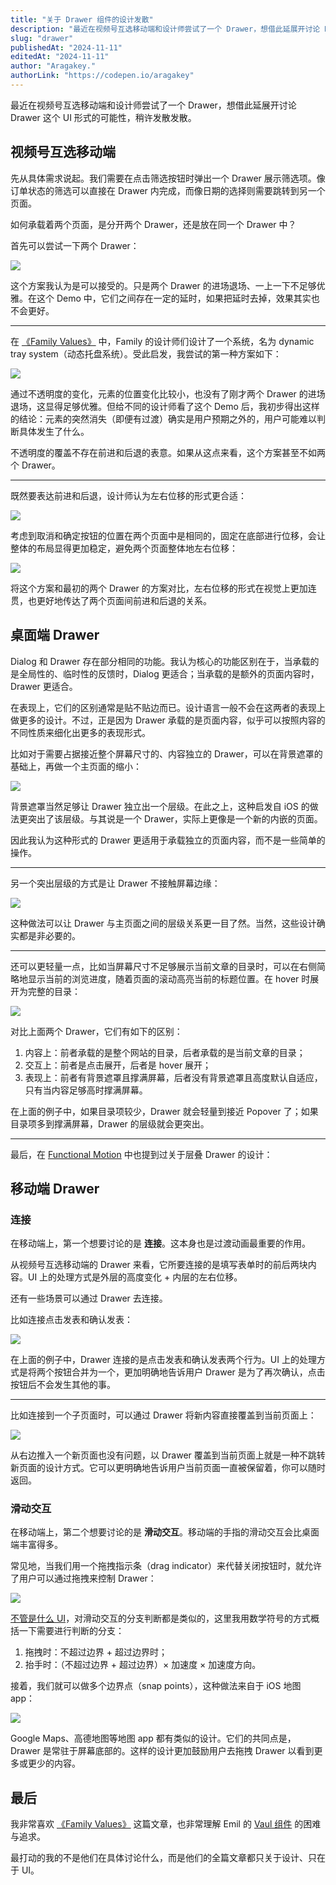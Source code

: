 ```yaml
---
title: "关于 Drawer 组件的设计发散"
description: "最近在视频号互选移动端和设计师尝试了一个 Drawer，想借此延展开讨论 Drawer 这个 UI 形式的可能性，稍许发散发散。"
slug: "drawer"
publishedAt: "2024-11-11"
editedAt: "2024-11-11"
author: "Aragakey."
authorLink: "https://codepen.io/aragakey"
---
```



<DrawerExample11 />

最近在视频号互选移动端和设计师尝试了一个 Drawer，想借此延展开讨论 Drawer 这个 UI 形式的可能性，稍许发散发散。

## 视频号互选移动端

先从具体需求说起。我们需要在点击筛选按钮时弹出一个 Drawer 展示筛选项。像订单状态的筛选可以直接在 Drawer 内完成，而像日期的选择则需要跳转到另一个页面。

如何承载着两个页面，是分开两个 Drawer，还是放在同一个 Drawer 中？

首先可以尝试一下两个 Drawer：

<img
  className="block max-w-[320px] mx-auto my-8 w-full overflow-hidden rounded-xl"
  src="https://wxa.wxs.qq.com/wxad-design/yijie/drawer-two.gif"
/>

这个方案我认为是可以接受的。只是两个 Drawer 的进场退场、一上一下不足够优雅。在这个 Demo 中，它们之间存在一定的延时，如果把延时去掉，效果其实也不会更好。

---

在 [《Family Values》](https://benji.org/family-values) 中，Family 的设计师们设计了一个系统，名为 dynamic tray system（动态托盘系统）。受此启发，我尝试的第一种方案如下：

<img
  className="block max-w-[320px] mx-auto my-8 w-full overflow-hidden rounded-xl"
  src="https://wxa.wxs.qq.com/wxad-design/yijie/drawer-opacity.gif"
/>

通过不透明度的变化，元素的位置变化比较小，也没有了刚才两个 Drawer 的进场退场，这显得足够优雅。但给不同的设计师看了这个 Demo 后，我初步得出这样的结论：元素的突然消失（即便有过渡）确实是用户预期之外的，用户可能难以判断具体发生了什么。

不透明度的覆盖不存在前进和后退的表意。如果从这点来看，这个方案甚至不如两个 Drawer。

---

既然要表达前进和后退，设计师认为左右位移的形式更合适：

<img
  className="block max-w-[320px] mx-auto my-8 w-full overflow-hidden rounded-xl"
  src="https://wxa.wxs.qq.com/wxad-design/yijie/drawer-fb.gif"
/>

考虑到取消和确定按钮的位置在两个页面中是相同的，固定在底部进行位移，会让整体的布局显得更加稳定，避免两个页面整体地左右位移：

<img
  className="block max-w-[320px] mx-auto my-8 w-full overflow-hidden rounded-xl"
  src="https://wxa.wxs.qq.com/wxad-design/yijie/drawer-fb-1.gif"
/>

将这个方案和最初的两个 Drawer 的方案对比，左右位移的形式在视觉上更加连贯，也更好地传达了两个页面间前进和后退的关系。

## 桌面端 Drawer

Dialog 和 Drawer 存在部分相同的功能。我认为核心的功能区别在于，当承载的是全局性的、临时性的反馈时，Dialog 更适合；当承载的是额外的页面内容时，Drawer 更适合。

在表现上，它们的区别通常是贴不贴边而已。设计语言一般不会在这两者的表现上做更多的设计。不过，正是因为 Drawer 承载的是页面内容，似乎可以按照内容的不同性质来细化出更多的表现形式。

比如对于需要占据接近整个屏幕尺寸的、内容独立的 Drawer，可以在背景遮罩的基础上，再做一个主页面的缩小：

<img
  className="block mx-auto my-8 w-full overflow-hidden rounded-xl"
  src="https://wxa.wxs.qq.com/wxad-design/yijie/drawer-desktop.gif"
/>

背景遮罩当然足够让 Drawer 独立出一个层级。在此之上，这种启发自 iOS 的做法更突出了该层级。与其说是一个 Drawer，实际上更像是一个新的内嵌的页面。

因此我认为这种形式的 Drawer 更适用于承载独立的页面内容，而不是一些简单的操作。

---

另一个突出层级的方式是让 Drawer 不接触屏幕边缘：

<img
  className="block mx-auto my-8 w-full overflow-hidden rounded-xl"
  src="https://wxa.wxs.qq.com/wxad-design/yijie/drawer-desktop-light-1.gif"
/>

这种做法可以让 Drawer 与主页面之间的层级关系更一目了然。当然，这些设计确实都是非必要的。

---

还可以更轻量一点，比如当屏幕尺寸不足够展示当前文章的目录时，可以在右侧简略地显示当前的浏览进度，随着页面的滚动高亮当前的标题位置。在 hover 时展开为完整的目录：

<img
  className="block mx-auto my-8 w-full overflow-hidden rounded-xl"
  src="https://wxa.wxs.qq.com/wxad-design/yijie/drawer-popover.gif"
/>

对比上面两个 Drawer，它们有如下的区别：

1. 内容上：前者承载的是整个网站的目录，后者承载的是当前文章的目录；
2. 交互上：前者是点击展开，后者是 hover 展开；
3. 表现上：前者有背景遮罩且撑满屏幕，后者没有背景遮罩且高度默认自适应，只有当内容足够高时撑满屏幕。

在上面的例子中，如果目录项较少，Drawer 就会轻量到接近 Popover 了；如果目录项多到撑满屏幕，Drawer 的层级就会更突出。

---

最后，在 [Functional Motion](https://wxad.design/abc/functional-motion) 中也提到过关于层叠 Drawer 的设计：

<Drawer />

## 移动端 Drawer

### 连接

在移动端上，第一个想要讨论的是 **连接**。这本身也是过渡动画最重要的作用。

从视频号互选移动端的 Drawer 来看，它所要连接的是填写表单时的前后两块内容。UI 上的处理方式是外层的高度变化 + 内层的左右位移。

还有一些场景可以通过 Drawer 去连接。

比如连接点击发表和确认发表：

<img
  className="block max-w-[320px] mx-auto my-8 w-full overflow-hidden rounded-xl"
  src="https://wxa.wxs.qq.com/wxad-design/renqiang/drawer-btn.gif"
/>

在上面的例子中，Drawer 连接的是点击发表和确认发表两个行为。UI 上的处理方式是将两个按钮合并为一个，更加明确地告诉用户 Drawer 是为了再次确认，点击按钮后不会发生其他的事。

---

比如连接到一个子页面时，可以通过 Drawer 将新内容直接覆盖到当前页面上：

<img
  className="block max-w-[320px] mx-auto my-8 w-full overflow-hidden rounded-xl"
  src="https://wxa.wxs.qq.com/wxad-design/yijie/drawer-page.gif"
/>

从右边推入一个新页面也没有问题，以 Drawer 覆盖到当前页面上就是一种不跳转新页面的设计方式。它可以更明确地告诉用户当前页面一直被保留着，你可以随时返回。

### 滑动交互

在移动端上，第二个想要讨论的是 **滑动交互**。移动端的手指的滑动交互会比桌面端丰富得多。

常见地，当我们用一个拖拽指示条（drag indicator）来代替关闭按钮时，就允许了用户可以通过拖拽来控制 Drawer：

<img
  className="block max-w-[320px] mx-auto my-8 w-full overflow-hidden rounded-xl"
  src="https://wxa.wxs.qq.com/wxad-design/yijie/drawer-handle-base.gif"
/>

[不管是什么 UI](https://wxad.design/abc/carousel)，对滑动交互的分支判断都是类似的，这里我用数学符号的方式概括一下需要进行判断的分支：

1. 拖拽时：不超过边界 + 超过边界时；
2. 抬手时：（不超过边界 + 超过边界）× 加速度 × 加速度方向。

接着，我们就可以做多个边界点（snap points），这种做法来自于 iOS 地图 app：

<img
  className="block max-w-[320px] mx-auto my-8 w-full overflow-hidden rounded-xl"
  src="https://wxa.wxs.qq.com/wxad-design/yijie/ScreenRecording_11-11-202416.gif"
/>

Google Maps、高德地图等地图 app 都有类似的设计。它们的共同点是，Drawer 是常驻于屏幕底部的。这样的设计更加鼓励用户去拖拽 Drawer 以看到更多或更少的内容。

## 最后

我非常喜欢 [《Family Values》](https://benji.org/family-values) 这篇文章，也非常理解 Emil 的 [Vaul 组件](https://vaul.emilkowal.ski/) 的困难与追求。

最打动的我的不是他们在具体讨论什么，而是他们的全篇文章都只关于设计、只在于 UI。